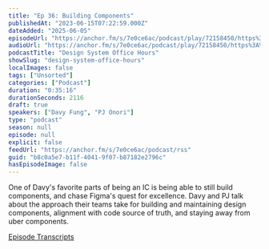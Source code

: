 ```yaml
---
title: "Ep 36: Building Components"
publishedAt: "2023-06-15T07:22:59.000Z"
dateAdded: "2025-06-05"
episodeUrl: "https://anchor.fm/s/7e0ce6ac/podcast/play/72158450/https%3A%2F%2Fd3ctxlq1ktw2nl.cloudfront.net%2Fstaging%2F2023-5-15%2F54e6baa9-0147-a739-f653-6ab5be727743.mp3"
audioUrl: "https://anchor.fm/s/7e0ce6ac/podcast/play/72158450/https%3A%2F%2Fd3ctxlq1ktw2nl.cloudfront.net%2Fstaging%2F2023-5-15%2F54e6baa9-0147-a739-f653-6ab5be727743.mp3"
podcastTitle: "Design System Office Hours"
showSlug: "design-system-office-hours"
localImages: false
tags: ["Unsorted"]
categories: ["Podcast"]
duration: "0:35:16"
durationSeconds: 2116
draft: true
speakers: ["Davy Fung", "PJ Onori"]
type: "podcast"
season: null
episode: null
explicit: false
feedUrl: "https://anchor.fm/s/7e0ce6ac/podcast/rss"
guid: "b8c0a5e7-b11f-4041-9f07-b87182e2796c"
hasEpisodeImage: false
---
```

One of Davy's favorite parts of being an IC is being able to still build components, and chase Figma's quest for excellence. Davy and PJ talk about the approach their teams take for building and maintaining design components, alignment with code source of truth, and staying away from uber components.

[⁠Episode Transcripts⁠](https://docs.google.com/document/d/1eBPOj7pQJBKCsc4uWlMM1XwwfTOLiK7Av_qEbwu2F_M/edit?usp=sharing)
